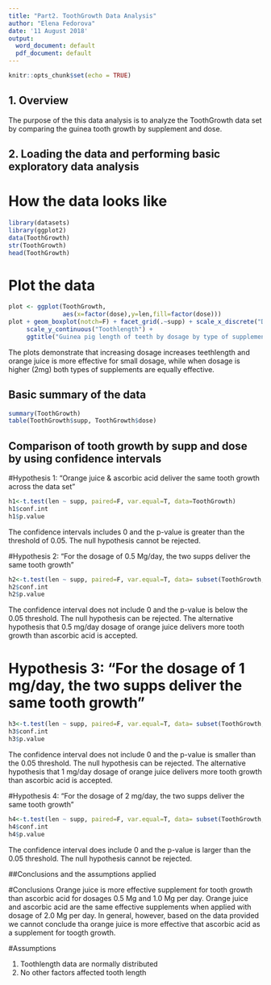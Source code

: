 ---
title: "Part2. ToothGrowth Data Analysis"
author: "Elena Fedorova"
date: '11 August 2018'
output:
  word_document: default
  pdf_document: default
---

```{r setup, include=FALSE}
knitr::opts_chunk$set(echo = TRUE)
```

## 1. Overview

The purpose of the this data analysis is to analyze the ToothGrowth data set by comparing the guinea tooth growth by supplement and dose.

## 2. Loading the data and performing basic exploratory data analysis

# How the data looks like
```{r echo = TRUE}
library(datasets)
library(ggplot2)
data(ToothGrowth)
str(ToothGrowth)
head(ToothGrowth)

```

# Plot the data
```{r echo = TRUE}
plot <- ggplot(ToothGrowth, 
               aes(x=factor(dose),y=len,fill=factor(dose)))
plot + geom_boxplot(notch=F) + facet_grid(.~supp) + scale_x_discrete("Dose (Mg)") +   
     scale_y_continuous("Toothlength") +  
     ggtitle("Guinea pig length of teeth by dosage by type of supplement")

```

The plots demonstrate that increasing dosage increases teethlength and orange juice is more effective for small dosage, while when dosage is higher (2mg) both types of supplements are equally effective.

## Basic summary of the data
```{r echo = TRUE}
summary(ToothGrowth)
table(ToothGrowth$supp, ToothGrowth$dose)
```

## Comparison of tooth growth by supp and dose by using confidence intervals

#Hypothesis 1: "Orange juice & ascorbic acid deliver the same tooth growth across the data set"
```{r echo = TRUE}
h1<-t.test(len ~ supp, paired=F, var.equal=T, data=ToothGrowth)
h1$conf.int
h1$p.value
```
The confidence intervals includes 0 and the p-value is greater than the threshold of 0.05. The null hypothesis cannot be rejected.

#Hypothesis 2: "For the dosage of 0.5 Mg/day, the two supps deliver the same tooth growth"
```{r echo = TRUE}
h2<-t.test(len ~ supp, paired=F, var.equal=T, data= subset(ToothGrowth, dose == 0.5))
h2$conf.int
h2$p.value
```
The confidence interval does not include 0 and the p-value is below the 0.05 threshold. The null hypothesis can be rejected. The alternative hypothesis that 0.5 mg/day dosage of orange juice delivers more tooth growth than ascorbic acid is accepted.

# Hypothesis 3: "For the dosage of 1 mg/day, the two supps deliver the same tooth growth"
```{r echo = TRUE}
h3<-t.test(len ~ supp, paired=F, var.equal=T, data= subset(ToothGrowth, dose == 1))
h3$conf.int
h3$p.value
```
The confidence interval does not include 0 and the p-value is smaller than the 0.05 threshold. The null hypothesis can be rejected. The alternative hypothesis that 1 mg/day dosage of orange juice delivers more tooth growth than ascorbic acid is accepted.

#Hypothesis 4: "For the dosage of 2 mg/day, the two supps deliver the same tooth growth"
```{r echo = TRUE}
h4<-t.test(len ~ supp, paired=F, var.equal=T, data= subset(ToothGrowth, dose == 2))
h4$conf.int
h4$p.value
```
The confidence interval does include 0 and the p-value is larger than the 0.05 threshold. The null hypothesis cannot be rejected.

##Conclusions and the assumptions applied

#Conclusions
Orange juice is more effective supplement for tooth growth than ascorbic acid for dosages 0.5 Mg and 1.0 Mg per day. Orange juice and ascorbic acid are the same effective supplements when applied with dosage of 2.0 Mg per day. 
In general, however, based on the data provided we cannot conclude tha orange juice is more effective that ascorbic acid as a supplement for toogth growth.

#Assumptions

1) Toothlength data are normally distributed
2) No other factors affected tooth length
